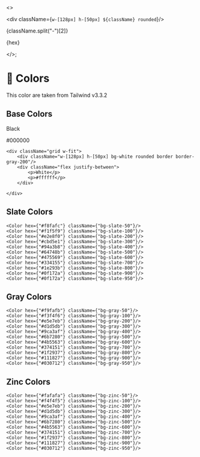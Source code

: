 
<Meta title="Tokens/Colors" />

<>
    <div className="grid w-fit">
    	<div className={`w-[128px] h-[50px] ${className} rounded`}/>
    	<div className="flex justify-between">
    		<p>{className.split("-")[2]}</p>
    		<p>{hex}</p>
    	</div>
    </div>
</>;

# 🎨 Colors

This color are taken from Tailwind v3.3.2

## Base Colors

<div className="flex gap-x-4">
	<div className="grid w-fit">
		<div className="w-[128px] h-[50px] bg-black rounded"/>
		<div className="flex justify-between">
			<p>Black</p>
			<p>#000000</p>
		</div>
	</div>

    <div className="grid w-fit">
    	<div className="w-[128px] h-[50px] bg-white rounded border border-gray-200"/>
    	<div className="flex justify-between">
    		<p>White</p>
    		<p>#ffffff</p>
    	</div>

    </div>

</div>

## Slate Colors

<div className="flex gap-x-4">

    <Color hex={"#f8fafc"} className={"bg-slate-50"}/>
    <Color hex={"#f1f5f9"} className={"bg-slate-100"}/>
    <Color hex={"#e2e8f0"} className={"bg-slate-200"}/>
	<Color hex={"#cbd5e1"} className={"bg-slate-300"}/>
	<Color hex={"#94a3b8"} className={"bg-slate-400"}/>
	<Color hex={"#64748b"} className={"bg-slate-500"}/>
	<Color hex={"#475569"} className={"bg-slate-600"}/>
	<Color hex={"#334155"} className={"bg-slate-700"}/>
	<Color hex={"#1e293b"} className={"bg-slate-800"}/>
	<Color hex={"#0f172a"} className={"bg-slate-900"}/>
	<Color hex={"#0f172a"} className={"bg-slate-950"}/>

</div>

## Gray Colors

<div className="flex gap-x-4">

	<Color hex={"#f9fafb"} className={"bg-gray-50"}/>
    <Color hex={"#f3f4f6"} className={"bg-gray-100"}/>
    <Color hex={"#e5e7eb"} className={"bg-gray-200"}/>
	<Color hex={"#d1d5db"} className={"bg-gray-300"}/>
	<Color hex={"#9ca3af"} className={"bg-gray-400"}/>
	<Color hex={"#6b7280"} className={"bg-gray-500"}/>
	<Color hex={"#4b5563"} className={"bg-gray-600"}/>
	<Color hex={"#374151"} className={"bg-gray-700"}/>
	<Color hex={"#1f2937"} className={"bg-gray-800"}/>
	<Color hex={"#111827"} className={"bg-gray-900"}/>
	<Color hex={"#030712"} className={"bg-gray-950"}/>

</div>

## Zinc Colors

<div className="flex gap-x-4">

    <Color hex={"#fafafa"} className={"bg-zinc-50"}/>
    <Color hex={"#f4f4f5"} className={"bg-zinc-100"}/>
    <Color hex={"#e5e7eb"} className={"bg-zinc-200"}/>
	<Color hex={"#d1d5db"} className={"bg-zinc-300"}/>
	<Color hex={"#9ca3af"} className={"bg-zinc-400"}/>
	<Color hex={"#6b7280"} className={"bg-zinc-500"}/>
	<Color hex={"#4b5563"} className={"bg-zinc-600"}/>
	<Color hex={"#374151"} className={"bg-zinc-700"}/>
	<Color hex={"#1f2937"} className={"bg-zinc-800"}/>
	<Color hex={"#111827"} className={"bg-zinc-900"}/>
	<Color hex={"#030712"} className={"bg-zinc-950"}/>

</div>
